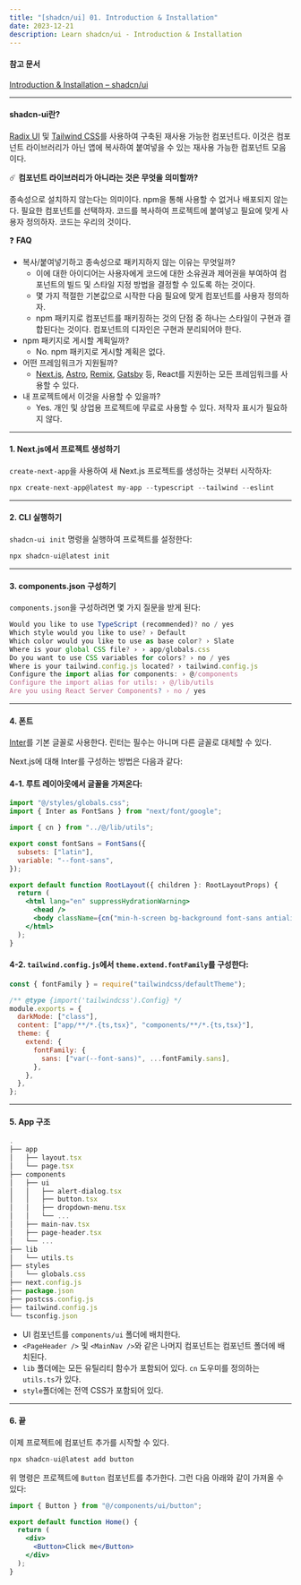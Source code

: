 ```yaml
---
title: "[shadcn/ui] 01. Introduction & Installation"
date: 2023-12-21
description: Learn shadcn/ui - Introduction & Installation
---
```


#### 참고 문서

[Introduction & Installation – shadcn/ui](https://ui.shadcn.com/docs)

---

#### shadcn-ui란?

[Radix UI](https://www.radix-ui.com/) 및 [Tailwind CSS](https://tailwindcss.com/)를 사용하여 구축된 재사용 가능한 컴포넌트다. 이것은 컴포넌트 라이브러리가 아닌 앱에 복사하여 붙여넣을 수 있는 재사용 가능한 컴포넌트 모음이다.

☄️ **컴포넌트 라이브러리가 아니라는 것은 무엇을 의미할까?**

종속성으로 설치하지 않는다는 의미이다. npm을 통해 사용할 수 없거나 배포되지 않는다.
필요한 컴포넌트를 선택하자. 코드를 복사하여 프로젝트에 붙여넣고 필요에 맞게 사용자 정의하자. 코드는 우리의 것이다.

❓ **FAQ**

- 복사/붙여넣기하고 종속성으로 패키지하지 않는 이유는 무엇일까?
  - 이에 대한 아이디어는 사용자에게 코드에 대한 소유권과 제어권을 부여하여 컴포넌트의 빌드 및 스타일 지정 방법을 결정할 수 있도록 하는 것이다.
  - 몇 가지 적절한 기본값으로 시작한 다음 필요에 맞게 컴포넌트를 사용자 정의하자.
  - npm 패키지로 컴포넌트를 패키징하는 것의 단점 중 하나는 스타일이 구현과 결합된다는 것이다. 컴포넌트의 디자인은 구현과 분리되어야 한다.
- npm 패키지로 게시할 계획일까?
  - No. npm 패키지로 게시할 계획은 없다.
- 어떤 프레임워크가 지원될까?
  - [Next.js](https://ui.shadcn.com/docs/installation/next), [Astro](https://ui.shadcn.com/docs/installation/astro), [Remix](https://ui.shadcn.com/docs/installation/remix), [Gatsby](https://ui.shadcn.com/docs/installation/gatsby) 등, React를 지원하는 모든 프레임워크를 사용할 수 있다.
- 내 프로젝트에서 이것을 사용할 수 있을까?
  - Yes. 개인 및 상업용 프로젝트에 무료로 사용할 수 있다. 저작자 표시가 필요하지 않다.

---

#### 1. Next.js에서 프로젝트 생성하기

`create-next-app`을 사용하여 새 Next.js 프로젝트를 생성하는 것부터 시작하자:

```jsx
npx create-next-app@latest my-app --typescript --tailwind --eslint
```

---

#### 2. CLI 실행하기

`shadcn-ui init` 명령을 실행하여 프로젝트를 설정한다:

```jsx
npx shadcn-ui@latest init
```

---

#### 3. components.json 구성하기

`components.json`을 구성하려면 몇 가지 질문을 받게 된다:

```jsx
Would you like to use TypeScript (recommended)? no / yes
Which style would you like to use? › Default
Which color would you like to use as base color? › Slate
Where is your global CSS file? › › app/globals.css
Do you want to use CSS variables for colors? › no / yes
Where is your tailwind.config.js located? › tailwind.config.js
Configure the import alias for components: › @/components
Configure the import alias for utils: › @/lib/utils
Are you using React Server Components? › no / yes
```

---

#### 4. 폰트

[Inter](https://rsms.me/inter/)를 기본 글꼴로 사용한다. 린터는 필수는 아니며 다른 글꼴로 대체할 수 있다.

Next.js에 대해 Inter를 구성하는 방법은 다음과 같다:

#### 4-1. 루트 레이아웃에서 글꼴을 가져온다:

```jsx
import "@/styles/globals.css";
import { Inter as FontSans } from "next/font/google";

import { cn } from "../@/lib/utils";

export const fontSans = FontSans({
  subsets: ["latin"],
  variable: "--font-sans",
});

export default function RootLayout({ children }: RootLayoutProps) {
  return (
    <html lang="en" suppressHydrationWarning>
      <head />
      <body className={cn("min-h-screen bg-background font-sans antialiased", fontSans.variable)}>...</body>
    </html>
  );
}
```

#### 4-2. `tailwind.config.js`에서 `theme.extend.fontFamily`를 구성한다:

```jsx
const { fontFamily } = require("tailwindcss/defaultTheme");

/** @type {import('tailwindcss').Config} */
module.exports = {
  darkMode: ["class"],
  content: ["app/**/*.{ts,tsx}", "components/**/*.{ts,tsx}"],
  theme: {
    extend: {
      fontFamily: {
        sans: ["var(--font-sans)", ...fontFamily.sans],
      },
    },
  },
};
```

---

#### 5. App 구조

```jsx
.
├── app
│   ├── layout.tsx
│   └── page.tsx
├── components
│   ├── ui
│   │   ├── alert-dialog.tsx
│   │   ├── button.tsx
│   │   ├── dropdown-menu.tsx
│   │   └── ...
│   ├── main-nav.tsx
│   ├── page-header.tsx
│   └── ...
├── lib
│   └── utils.ts
├── styles
│   └── globals.css
├── next.config.js
├── package.json
├── postcss.config.js
├── tailwind.config.js
└── tsconfig.json
```

- UI 컴포넌트를 `components/ui` 폴더에 배치한다.
- `<PageHeader />` 및 `<MainNav />`와 같은 나머지 컴포넌트는 컴포넌트 폴더에 배치된다.
- `lib` 폴더에는 모든 유틸리티 함수가 포함되어 있다. `cn` 도우미를 정의하는 `utils.ts`가 있다.
- `style`폴더에는 전역 CSS가 포함되어 있다.

---

#### 6. 끝

이제 프로젝트에 컴포넌트 추가를 시작할 수 있다.

```jsx
npx shadcn-ui@latest add button
```

위 명령은 프로젝트에 `Button` 컴포넌트를 추가한다. 그런 다음 아래와 같이 가져올 수 있다:

```jsx
import { Button } from "@/components/ui/button";

export default function Home() {
  return (
    <div>
      <Button>Click me</Button>
    </div>
  );
}
```
